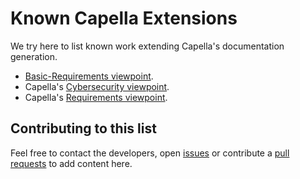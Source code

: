 = Known Capella Extensions =

We try here to list known work extending Capella's documentation generation.

* [https://github.com/eclipse/capella-basic-vp/tree/master/plugins/org.polarsys.capella.basic.requirement.docgen Basic-Requirements viewpoint].
* Capella's [https://github.com/eclipse/capella-cybersecurity/tree/master/plugins/org.polarsys.capella.cybersecurity.docgen Cybersecurity viewpoint].
* Capella's [https://github.com/eclipse/capella-requirements-vp/tree/master/plugins/org.polarsys.kitalpha.vp.requirements.docgen Requirements viewpoint].

== Contributing to this list ==

Feel free to contact the developers, open [https://github.com/eclipse/capella-xhtml-docgen/issues issues] or contribute a [https://github.com/eclipse/capella-xhtml-docgen/pulls pull requests] to add content here.